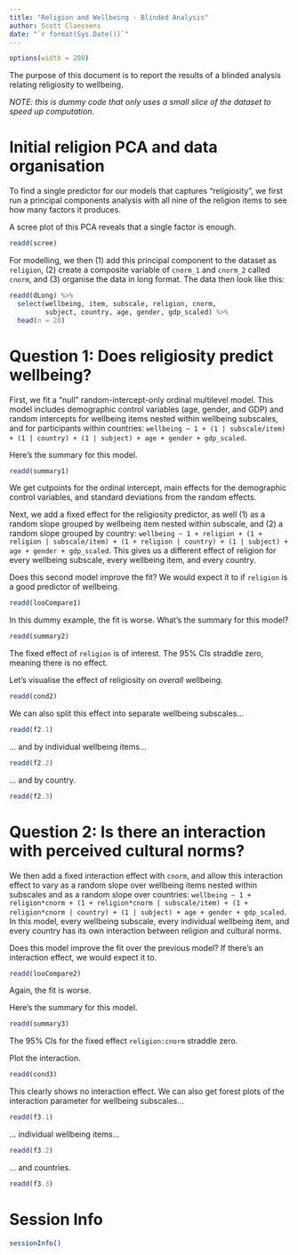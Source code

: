 ```yaml
---
title: "Religion and Wellbeing - Blinded Analysis"
author: Scott Claessens
date: "`r format(Sys.Date())`"
---
```


```r
options(width = 200)
```

The purpose of this document is to report the results of a blinded analysis relating religiosity to wellbeing.

_NOTE: this is dummy code that only uses a small slice of the dataset to speed up computation._

# Initial religion PCA and data organisation

To find a single predictor for our models that captures "religiosity", we first run a principal components analysis with all nine of the religion items to see how many factors it produces.

A scree plot of this PCA reveals that a single factor is enough.

```r
readd(scree)
```

For modelling, we then (1) add this principal component to the dataset as `religion`, (2) create a composite variable of `cnorm_1` and `cnorm_2` called `cnorm`, and (3) organise the data in long format. The data then look like this:

```r
readd(dLong) %>%
  select(wellbeing, item, subscale, religion, cnorm, 
         subject, country, age, gender, gdp_scaled) %>%
  head(n = 20)
```

# Question 1: Does religiosity predict wellbeing?

First, we fit a "null" random-intercept-only ordinal multilevel model. This model includes demographic control variables (age, gender, and GDP) and random intercepts for wellbeing items nested within wellbeing subscales, and for participants within countries: `wellbeing ~ 1 + (1 | subscale/item) + (1 | country) + (1 | subject) + age + gender + gdp_scaled`.

Here's the summary for this model.

```r
readd(summary1)
```

We get cutpoints for the ordinal intercept, main effects for the demographic control variables, and standard deviations from the random effects.

Next, we add a fixed effect for the religiosity predictor, as well (1) as a random slope grouped by wellbeing item nested within subscale, and (2) a random slope grouped by country: `wellbeing ~ 1 + religion + (1 + religion | subscale/item) + (1 + religion | country) + (1 | subject) + age + gender + gdp_scaled`. This gives us a different effect of religion for every wellbeing subscale, every wellbeing item, and every country.

Does this second model improve the fit? We would expect it to if `religion` is a good predictor of wellbeing.

```r
readd(looCompare1)
```

In this dummy example, the fit is worse. What's the summary for this model?

```r
readd(summary2)
```

The fixed effect of `religion` is of interest. The 95% CIs straddle zero, meaning there is no effect.

Let's visualise the effect of religiosity on _overall_ wellbeing.

```r
readd(cond2)
```

We can also split this effect into separate wellbeing subscales...

```r
readd(f2.1)
```

... and by individual wellbeing items...

```r
readd(f2.2)
```

... and by country.

```r
readd(f2.3)
```

# Question 2: Is there an interaction with perceived cultural norms?

We then add a fixed interaction effect with `cnorm`, and allow this interaction effect to vary as a random slope over wellbeing items nested within subscales and as a random slope over countries: `wellbeing ~ 1 + religion*cnorm + (1 + religion*cnorm | subscale/item) + (1 + religion*cnorm | country) + (1 | subject) + age + gender + gdp_scaled`. In this model, every wellbeing subscale, every individual wellbeing item, and every country has its own interaction between religion and cultural norms.

Does this model improve the fit over the previous model? If there's an interaction effect, we would expect it to.

```r
readd(looCompare2)
```

Again, the fit is worse.

Here's the summary for this model.

```r
readd(summary3)
```

The 95% CIs for the fixed effect `religion:cnorm` straddle zero.

Plot the interaction.

```r
readd(cond3)
```

This clearly shows no interaction effect. We can also get forest plots of the interaction parameter for wellbeing subscales...

```r
readd(f3.1)
```

... individual wellbeing items...

```r
readd(f3.2)
```

... and countries.

```r
readd(f3.3)
```

# Session Info

```r
sessionInfo()
```
